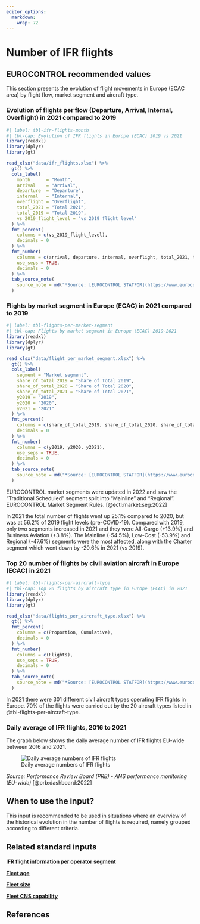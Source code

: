 ```yaml
---
editor_options: 
  markdown: 
    wrap: 72
---
```


# Number of IFR flights

## EUROCONTROL recommended values

This section presents the evolution of flight movements in Europe (ECAC
area) by flight flow, market segment and aircraft type.

### Evolution of flights per flow (Departure, Arrival, Internal, Overflight) in 2021 compared to 2019

```r
#| label: tbl-ifr-flights-month
#| tbl-cap: Evolution of IFR flights in Europe (ECAC) 2019 vs 2021
library(readxl)
library(dplyr)
library(gt)

read_xlsx("data/ifr_flights.xlsx") %>%
  gt() %>%
  cols_label(
    month      = "Month",
    arrival    = "Arrival",
    departure  = "Departure",
    internal   = "Internal",
    overflight = "Overflight",
    total_2021 = "Total 2021",
    total_2019 = "Total 2019",
    vs_2019_flight_level = "vs 2019 flight level"
  ) %>%
  fmt_percent(
    columns = c(vs_2019_flight_level),
    decimals = 0
  ) %>%
  fmt_number(
    columns = c(arrival, departure, internal, overflight, total_2021, total_2019),
    use_seps = TRUE,
    decimals = 0
  ) %>%
  tab_source_note(
    source_note = md("*Source: [EUROCONTROL STATFOR](https://www.eurocontrol.int/forecasting) and [STATFOR Interactive Dashboard](https://www.eurocontrol.int/dashboard/statfor-interactive-dashboard)*")
  )
```

### Flights by market segment in Europe (ECAC) in 2021 compared to 2019

```r
#| label: tbl-flights-per-market-segment
#| tbl-cap: Flights by market segment in Europe (ECAC) 2019-2021
library(readxl)
library(dplyr)
library(gt)

read_xlsx("data/flight_per_market_segment.xlsx") %>%
  gt() %>%
  cols_label(
    segment = "Market segment",
    share_of_total_2019 = "Share of Total 2019",
    share_of_total_2020 = "Share of Total 2020",
    share_of_total_2021 = "Share of Total 2021",
    y2019 = "2019",
    y2020 = "2020",
    y2021 = "2021"
  ) %>%
  fmt_percent(
    columns = c(share_of_total_2019, share_of_total_2020, share_of_total_2021),
    decimals = 0
  ) %>%
  fmt_number(
    columns = c(y2019, y2020, y2021),
    use_seps = TRUE,
    decimals = 0
  ) %>%
  tab_source_note(
    source_note = md("*Source: [EUROCONTROL STATFOR](https://www.eurocontrol.int/forecasting) and [STATFOR Interactive Dashboard](https://www.eurocontrol.int/dashboard/statfor-interactive-dashboard)*")
  )

```

EUROCONTROL market segments were updated in 2022 and saw the
"Traditional Scheduled" segment split into "Mainline" and "Regional".
EUROCONTROL Market Segment Rules. [@ectl:market:seg:2022]

In 2021 the total number of flights went up 25.1% compared to 2020, but
was at 56.2% of 2019 flight levels (pre-COVID-19). Compared with 2019,
only two segments increased in 2021 and they were All-Cargo (+13.9%) and
Business Aviation (+3.8%). The Mainline (-54.5%), Low-Cost (-53.9%) and
Regional (-47.6%) segments were the most affected, along with the Charter
segment which went down by -20.6% in 2021 (vs 2019).

### Top 20 number of flights by civil aviation aircraft in Europe (ECAC) in 2021

```r
#| label: tbl-flights-per-aircraft-type
#| tbl-cap: Top 20 flights by aircraft type in Europe (ECAC) in 2021
library(readxl)
library(dplyr)
library(gt)

read_xlsx("data/flights_per_aircraft_type.xlsx") %>%
  gt() %>%
  fmt_percent(
    columns = c(Proportion, Cumulative),
    decimals = 0
  ) %>%
  fmt_number(
    columns = c(Flights),
    use_seps = TRUE,
    decimals = 0
  ) %>%
  tab_source_note(
    source_note = md("*Source: [EUROCONTROL STATFOR](https://www.eurocontrol.int/forecasting)*")
  )
```

In 2021 there were 301 different civil aircraft types operating IFR
flights in Europe. 70% of the flights were carried out by the 20
aircraft types listed in @tbl-flights-per-aircraft-type.

### Daily average of IFR flights, 2016 to 2021

The graph below shows the daily average number of IFR flights EU-wide between 2016 and 2021.

![Daily average numbers of IFR flights](figures/average_daily_flights.png){#fig-average-daily-ifr-flights-plot}

*Source: Performance Review Board (PRB) - ANS performance monitoring (EU-wide)* [@prb:dashboard:2022]

## When to use the input?

This input is recommended to be used in situations where an overview of the historical evolution in the number of flights is required, namely grouped according to different criteria.

## Related standard inputs

[**IFR flight information per operator segment**](#ifr_flight_information_per_market_segment)

[**Fleet age**](#fleet_age)

[**Fleet size**](#fleet_size)

[**Fleet CNS capability**](#fleet_cns_capability)

## References
